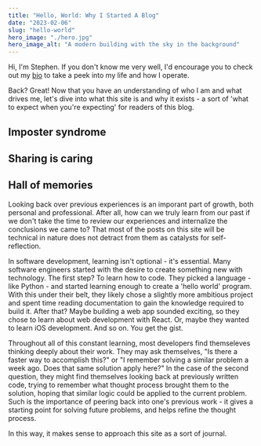 ```yaml
---
title: "Hello, World: Why I Started A Blog"
date: "2023-02-06"
slug: "hello-world"
hero_image: "./hero.jpg"
hero_image_alt: "A modern building with the sky in the background"
---
```


Hi, I'm Stephen. If you don't know me very well, I'd encourage you to check out my [bio](/bio) to take a peek into my life and how I operate.

Back? Great! Now that you have an understanding of who I am and what drives me, let's dive into what this site is and why it exists - a sort of 'what to expect when you're expecting' for readers of this blog.

## Imposter syndrome

## Sharing is caring

## Hall of memories

Looking back over previous experiences is an imporant part of growth, both personal and professional. After all, how can we truly learn from our past if we don't take the time to review our experiences and internalize the conclusions we came to? That most of the posts on this site will be technical in nature does not detract from them as catalysts for self-reflection.

In software development, learning isn't optional - it's essential. Many software engineers started with the desire to create something new with technology. The first step? To learn how to code. They picked a language - like Python - and started learning enough to create a 'hello world' program. With this under their belt, they likely chose a slightly more ambitious project and spent time reading documentation to gain the knowledge required to build it. After that? Maybe building a web app sounded exciting, so they chose to learn about web development with React. Or, maybe they wanted to learn iOS development. And so on. You get the gist.

Throughout all of this constant learning, most developers find themseleves thinking deeply about their work. They may ask themselves, "Is there a faster way to accomplish this?" or "I remember solving a similar problem a week ago. Does that same solution apply here?" In the case of the second question, they might find themselves looking back at previously written code, trying to remember what thought process brought them to the solution, hoping that similar logic could be applied to the current problem. Such is the importance of peering back into one's previous work - it gives a starting point for solving future problems, and helps refine the thought process.

In this way, it makes sense to approach this site as a sort of journal.
